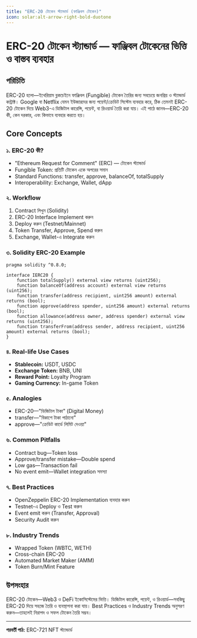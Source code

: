```yaml
---
title: "ERC-20 টোকেন স্ট্যান্ডার্ড (ফাঞ্জিবল টোকেন)"
icon: solar:alt-arrow-right-bold-duotone
---
```


# ERC-20 টোকেন স্ট্যান্ডার্ড — ফাঞ্জিবল টোকেনের ভিত্তি ও বাস্তব ব্যবহার

## পরিচিতি

ERC-20 হলো—ইথেরিয়াম ব্লকচেইনে ফাঞ্জিবল (Fungible) টোকেন তৈরির জন্য সবচেয়ে জনপ্রিয় ও স্ট্যান্ডার্ড কন্ট্রাক্ট। Google বা Netflix যেমন ইউজারদের জন্য পয়েন্ট/ক্রেডিট সিস্টেম ব্যবহার করে, ঠিক তেমনই ERC-20 টোকেন দিয়ে Web3-এ ডিজিটাল কারেন্সি, পয়েন্ট, বা রিওয়ার্ড তৈরি করা যায়। এই পাঠে জানব—ERC-20 কী, কেন দরকার, এবং কিভাবে ব্যবহার করতে হয়।

## Core Concepts

### ১. ERC-20 কী?
- "Ethereum Request for Comment" (ERC) — টোকেন স্ট্যান্ডার্ড
- Fungible Token: প্রতিটি টোকেন একে অপরের সমান
- Standard Functions: transfer, approve, balanceOf, totalSupply
- Interoperability: Exchange, Wallet, dApp

### ২. Workflow
1. Contract লিখুন (Solidity)
2. ERC-20 Interface Implement করুন
3. Deploy করুন (Testnet/Mainnet)
4. Token Transfer, Approve, Spend করুন
5. Exchange, Wallet-এ Integrate করুন

### ৩. Solidity ERC-20 Example
```solidity
pragma solidity ^0.8.0;

interface IERC20 {
    function totalSupply() external view returns (uint256);
    function balanceOf(address account) external view returns (uint256);
    function transfer(address recipient, uint256 amount) external returns (bool);
    function approve(address spender, uint256 amount) external returns (bool);
    function allowance(address owner, address spender) external view returns (uint256);
    function transferFrom(address sender, address recipient, uint256 amount) external returns (bool);
}
```

### ৪. Real-life Use Cases
- **Stablecoin:** USDT, USDC
- **Exchange Token:** BNB, UNI
- **Reward Point:** Loyalty Program
- **Gaming Currency:** In-game Token

### ৫. Analogies
- ERC-20—"ডিজিটাল টাকা" (Digital Money)
- transfer—"বিকাশে টাকা পাঠানো"
- approve—"ক্রেডিট কার্ডে লিমিট দেওয়া"

### ৬. Common Pitfalls
- Contract bug—Token loss
- Approve/transfer mistake—Double spend
- Low gas—Transaction fail
- No event emit—Wallet integration সমস্যা

### ৭. Best Practices
- OpenZeppelin ERC-20 Implementation ব্যবহার করুন
- Testnet-এ Deploy ও Test করুন
- Event emit করুন (Transfer, Approval)
- Security Audit করুন

### ৮. Industry Trends
- Wrapped Token (WBTC, WETH)
- Cross-chain ERC-20
- Automated Market Maker (AMM)
- Token Burn/Mint Feature

## উপসংহার

ERC-20 টোকেন—Web3 ও DeFi ইকোসিস্টেমের ভিত্তি। ডিজিটাল কারেন্সি, পয়েন্ট, ও রিওয়ার্ড—সবকিছু ERC-20 দিয়ে সহজে তৈরি ও ব্যবস্থাপনা করা যায়। Best Practices ও Industry Trends অনুসরণ করুন—তাহলেই নিরাপদ ও সফল টোকেন তৈরি সম্ভব।

---

**পরবর্তী পাঠ:** ERC-721 NFT স্ট্যান্ডার্ড
